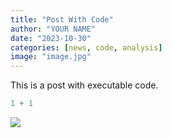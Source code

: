 ```yaml
---
title: "Post With Code"
author: "YOUR NAME"
date: "2023-10-30"
categories: [news, code, analysis]
image: "image.jpg"
---
```


This is a post with executable code.

```r
1 + 1
```

![](http://bcdanl.github.io/danl-website-template/posts/post-with-code/image.jpg)